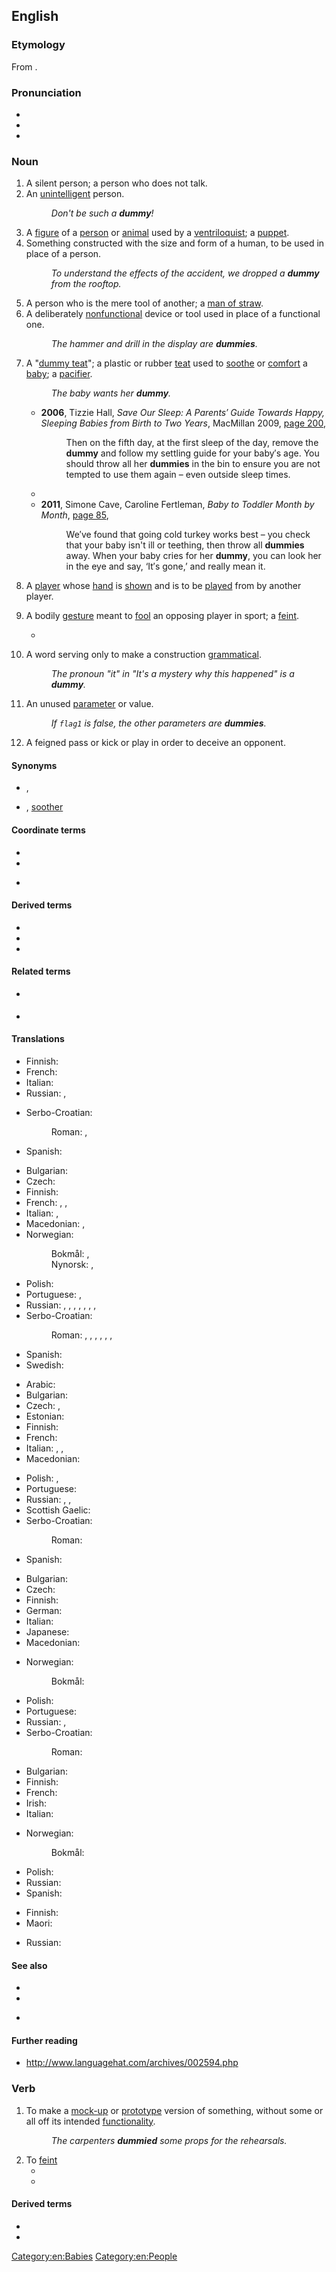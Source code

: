==English==

===Etymology===
From {{suffix|dumb|y|lang=en}}.

===Pronunciation===
* {{IPA|/ˈdʌmi/|lang=en}}
* {{audio|EN-AU ck1 dummy.ogg|Audio (AU)|lang=en}}
* {{rhymes|ʌmi|lang=en}}

===Noun===
{{en-noun|dummies}}

# A silent person; a person who does not talk.
# An [[unintelligent]] person.
#: ''Don't be such a '''dummy'''!''
# A [[figure]] of a [[person]] or [[animal]] used by a [[ventriloquist]]; a [[puppet]].
# Something constructed with the size and form of a human, to be used in place of a person.
#: ''To understand the effects of the accident, we dropped a '''dummy''' from the rooftop.''
# A person who is the mere tool of another; a [[man of straw]].
# A deliberately [[nonfunctional]] device or tool used in place of a functional one.
#: ''The hammer and drill in the display are '''dummies'''.''
# {{lb|en|AU|UK|NZ}} A "[[dummy teat]]"; a plastic or rubber [[teat]] used to [[soothe]] or [[comfort]] a [[baby]]; a [[pacifier]]. {{defdate|from 20th c.}}
#: ''The baby wants her '''dummy'''.''
#* '''2006''', Tizzie Hall, ''Save Our Sleep: A Parents′ Guide Towards Happy, Sleeping Babies from Birth to Two Years'', MacMillan 2009, [http://books.google.com.au/books?id=dLgyUaMpYukC&pg=PA200&dq=%22dummy%22|%22dummies%22+baby+-intitle:%22dummies%22+-inauthor:%22%22&hl=en&sa=X&ei=d4JHT9D3KIvumAXR0YCsDg&redir_esc=y#v=onepage&q=%22dummy%22|%22dummies%22%20baby%20-intitle%3A%22dummies%22%20-inauthor%3A%22%22&f=false page 200],
#*: Then on the fifth day, at the first sleep of the day, remove the '''dummy''' and follow my settling guide for your baby′s age. You should throw all her '''dummies''' in the bin to ensure you are not tempted to use them again – even outside sleep times.
#* {{quote-text|year=2008|author=Bern|title=Bern's Fairy Tales|page=15|url=http://books.google.com.au/books?id=AYro8LGJi0kC&pg=PA15&dq=%22dummy%22%7C%22dummies%22+baby+-intitle:%22dummies%22+-inauthor:%22%22&hl=en&sa=X&ei=jIRHT6WbEs-ZiAeduNWPDg&redir_esc=y#v=onepage&q=%22dummy%22%7C%22dummies%22%20baby%20-intitle%3A%22dummies%22%20-inauthor%3A%22%22&f=false|passage=No Fairy baby has ever been seen to suck its thumb or to use a '''dummy'''.}}
#* '''2011''', Simone Cave, Caroline Fertleman, ''Baby to Toddler Month by Month'', [http://books.google.com.au/books?id=zU4urJjhopMC&pg=PA85&dq=%22dummy%22|%22dummies%22+baby+-intitle:%22dummies%22+-inauthor:%22%22&hl=en&sa=X&ei=3X5HT-rOMtGhiAfUtpCQDg&redir_esc=y#v=onepage&q=%22dummy%22|%22dummies%22%20baby%20-intitle%3A%22dummies%22%20-inauthor%3A%22%22&f=false page 85],
#*: We′ve found that going cold turkey works best – you check that your baby isn't ill or teething, then throw all '''dummies''' away. When your baby cries for her '''dummy''', you can look her in the eye and say, ‘It′s gone,’ and really mean it.
# {{lb|en|card games|chiefly|bridge}} A [[player]] whose [[hand]] is [[show]]n and is to be [[play]]ed from by another player.
# {{lb|en|UK}} A bodily [[gesture]] meant to [[fool]] an opposing player in sport; a [[feint]].
#* {{quote-journal
|date=January 12, 2011
|author=Saj Chowdhury
|title=Liverpool 2 - 1 Liverpool
|work=BBC
|url=http://news.bbc.co.uk/sport2/hi/football/eng_prem/9345343.stm
|page=
|passage=Raul Meireles was the victim of the home side's hustling on this occasion giving the ball away to the impressive David Vaughan who slipped in Taylor-Fletcher. The striker sold Daniel Agger with the best '''dummy''' of the night before placing his shot past keeper Pepe Reina.}}
# {{lb|en|linguistics}} A word serving only to make a construction [[grammatical]].
#: ''The pronoun "it" in "It's a mystery why this happened" is a '''dummy'''.''
# {{lb|en|programming}} An unused [[parameter]] or value.
#: ''If <code>flag1</code> is false, the other parameters are '''dummies'''.''
# {{lb|en|sports|mostly|rugby|soccer}} A feigned pass or kick or play in order to deceive an opponent.

====Synonyms====
* {{sense|a thing in the form of a person}} {{l|en|mannequin}}, {{l|en|marionette}}
* {{sense|plastic teat}} {{l|en|pacifier}} {{qualifier|US}}, [[soother]] {{qualifier|Canada}}

====Coordinate terms====
{{sense|unintelligent person}}
* {{l|en|half-wit}}
* {{l|en|idiot}}
{{sense|silent person}}
* {{l|en|mute}}

====Derived terms====
* {{l|en|dummy bid}}
* {{l|en|dummy bidder}}
* {{l|en|sell the dummy}}

====Related terms====
* {{sense|silent person}} {{l|en|dumb}}
* {{sense|unintelligent person}} {{l|en|dumb}}

====Translations====
{{trans-top|a silent person}}
* Finnish: {{t+|fi|tuppisuu}}
* French: {{t+|fr|muet|m}}
* Italian: {{t+|it|taciturno}}
* Russian: {{t+|ru|молчу́н|m|sc=Cyrl}}, {{t+|ru|молчу́нья|f|sc=Cyrl}}
{{trans-mid}}
* Serbo-Croatian:
*: Roman: {{t|sh|mučaljivac|m}}, {{t+|sh|mutavac|m}}
* Spanish: {{t+|es|silencioso|m}}
{{trans-bottom}}

{{trans-top|an unintelligent person}}
* Bulgarian: {{t+|bg|тъпак|m}}
* Czech: {{t+|cs|hlupák|m}}
* Finnish: {{t+|fi|tollo}}
* French: {{t+|fr|idiot|m}}, {{t+|fr|idiote|f}}, {{t+|fr|imbécile|m|f}}
* Italian: {{t+|it|stupido|m}}, {{t+|it|it|m|alt=scemo}}
* Macedonian: {{t|mk|глупак|m}}, {{t|mk|глупачка|f}}
* Norwegian:
*: Bokmål: {{t|nb|dumming|m}}, {{t|nb|tosk|m}}
*: Nynorsk: {{t|nn|dumming|m}}, {{t|nn|tosk|m}}
{{trans-mid}}
* Polish: {{t+|pl|głupek|m}}
* Portuguese: {{t+|pt|idiota|m|f}}, {{t+|pt|imbecil|m|f}}
* Russian: {{t+|ru|дура́к|m}}, {{t+|ru|глупе́ц|m}}, {{t+|ru|ду́рень|m}}, {{t+|ru|ду́ра|f|f}}, {{t+|ru|болва́н|m}}, {{t+|ru|ча́йник|m}}, {{t+|ru|тупи́ца|m|f}}, {{t+|ru|бе́столочь|f}}
* Serbo-Croatian:
*: Roman: {{t+|sh|glupan}}, {{t+|sh|budala}}, {{t+|sh|blesan}}, {{t+|sh|tupan}}, {{t+|sh|tupavac}}, {{t+|sh|blentavac}}, {{t+|sh|blento}}
* Spanish: {{t+|es|tonto|m}}
* Swedish: {{t+|sv|dumhuvud|n}}
{{trans-bottom}}

{{trans-top|something constructed with the size and form of a human}}
* Arabic: {{t|ar|دُمْيَة}}
* Bulgarian: {{t+|bg|манекен|m}}
* Czech: {{t|cs|figurína|f}}, {{t+|cs|panák|m}}
* Estonian: {{t|et|mannekeen}}
* Finnish: {{t|fi|mallinukke}}
* French: {{t+|fr|mannequin|m}}
* Italian: {{t+|it|manichino|m}}, {{t+|it|sagoma|f}}, {{t+|it|fantoccio|m}}
* Macedonian: {{t|mk|кукла|f}}
{{trans-mid}}
* Polish: {{t+|pl|manekin|m}}, {{t+|pl|kukła|f}}
* Portuguese: {{t+|pt|manequim|m}}
* Russian: {{t+|ru|манеке́н|m}}, {{t+|ru|ку́кла|f|sc=Cyrl}}, {{t+|ru|чу́чело|n|sc=Cyrl}} {{qualifier|effigy, scarecrow}}
* Scottish Gaelic: {{qualifier|female}} {{t|gd|breugag|f}}
* Serbo-Croatian:
*: Roman: {{t+|sh|maneken|m}}
* Spanish: {{t+|es|maniquí|m}}
{{trans-bottom}}

{{trans-see|pacifier}}

{{trans-top|a deliberately nonfunctional placeholder}}
* Bulgarian: {{t+|bg|бутафо́рия|f}}
* Czech: {{t|cs|atrapa|f}}
* Finnish: {{t+|fi|malli}}
* German: {{t+|de|Attrappe|f}}
* Italian: {{t+|it|simulacro|m}}
* Japanese: {{t|ja|ダミー|tr=damī|sc=Jpan}}
* Macedonian: {{t|mk|макета|f}}
{{trans-mid}}
* Norwegian:
*: Bokmål: {{t+|nb|dummy|m}}
* Polish: {{t+|pl|atrapa|f}}
* Portuguese: {{t+|pt|simulacro|m}}
* Russian: {{t+|ru|маке́т|m|sc=Cyrl}}, {{t+|ru|бутафо́рия|f|sc=Cyrl}}
* Serbo-Croatian:
*: Roman: {{t+|sh|atrapa|f}}
{{trans-bottom}}

{{trans-top|(bridge) the partner of the winning bidder, who shows his or her hand.}}
* Bulgarian: {{t+|bg|мор}}
* Finnish: {{t|fi|lepääjä}}
* French: {{t+|fr|mort|m}}
* Irish: {{t|ga|balbhán|m}}
* Italian: {{t+|it|morto|m}}
{{trans-mid}}
* Norwegian:
*: Bokmål: {{t+|nb|blindemann|m}}
* Polish: {{t+|pl|dziadek|m}}
* Russian: {{t+|ru|болва́н|m}}
* Spanish: {{t+|es|muerto|m}}
{{trans-bottom}}

{{trans-top|a feigned pass or play to deceive others in sport}}
* Finnish: {{t+|fi|harhautus}}
* Maori: {{t|mi|tohipa}}
{{trans-mid}}
* Russian: {{t+|ru|финт|m}}
{{trans-bottom}}

====See also====
{{sense|non-functional device}}
* {{l|en|dud}}
* {{l|en|fake}}
{{sense|gesture meant to fool}}
* {{l|en|feint}}

====Further reading====
* http://www.languagehat.com/archives/002594.php

===Verb===
{{en-verb|dummies|dummying|dummied}}

# To make a [[mock-up]] or [[prototype]] version of something, without some or all off its intended [[functionality]].
#: ''The carpenters '''dummied''' some props for the rehearsals.''
# To [[feint]]
#* {{quote-journal
|date=February 1, 2011
|author=Mandeep Sanghera
|title=Man Utd 3 - 1 Aston Villa
|work=BBC
|url=http://news.bbc.co.uk/sport2/hi/football/eng_prem/9379942.stm
|page=
|passage=The more glamorous qualities usually associated with him are skill and pace and he used those to race on to a ball across him and '''dummy''' a defender before having a right-foot shot saved.}}
#* {{quote-journal
|date=January 15, 2011
|author=Kevin Darling
|title=West Ham 0 - 3 Arsenal
|work=BBC
|url=http://news.bbc.co.uk/sport2/hi/football/eng_prem/9359364.stm
|page=
|passage=For the first, the 30-year-old allowed Walcott space on the right to send in a pass that was expertly '''dummied''' by Samir Nasri, allowing Van Persie to swivel and smash right-footed past Robert Green.}}

====Derived terms====
* {{l|en|dummy out}}
* {{l|en|dummy up}}

[[Category:en:Babies]]
[[Category:en:People]]